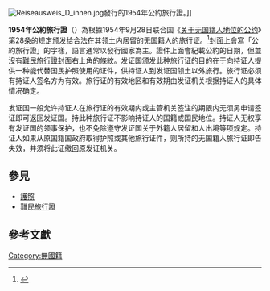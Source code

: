 [[Image:Reiseausweis_D_innen.jpg|right]]發行的1954年公約旅行證。]]

'''1954年公約旅行證'''（{{lang-en|1954 Convention Travel Document}}）為根據1954年9月28日联合国《[[关于无国籍人地位的公约|关于无国籍人地位的公约]]》第28条的规定颁发给合法在其领土内居留的无国籍人的旅行证。<ref>{{cite book |editor1-first=Brad K. |editor1-last=Blitz |editor2-first=Maureen |editor2-last=Lynch |title=Statelessness and the Benefits of Citizenship: A Comparative Study” |date=June 2009 |publisher=Geneva Academy of International Humanitarian Law and Human Rights and International Observatory on Statelessness |isbn=978-0-9563275-1-2 |page=27 |quote=[T]he Convention also provides for the issuance of travel documents, this time to stateless persons who are lawfully staying in the territory of a contracting state. The so-called Convention Travel Document (CTD) is designed to function in lieu of a passport—a document that is generally unavailable to stateless persons since it is usually issued by the country of nationality. |url=http://www.udhr60.ch/report/statelessness_paper0609.pdf |accessdate=31 August 2011 |deadurl=yes |archiveurl=https://web.archive.org/web/20111008171613/http://www.udhr60.ch/report/statelessness_paper0609.pdf |archivedate=2011-10-08 |df= }}</ref>封面上會寫「公約旅行證」的字樣，語言通常以發行國家為主。證件上面會紀載公約的日期，但並沒有[[難民旅行證|難民旅行證]]封面右上角的條紋。发证国颁发此种旅行证的目的在于向持证人提供一种能代替国民护照使用的证件，供持证人到发证国领土以外旅行。旅行证必须有持证人签名方为有效。旅行证的有效地区和有效期由发证机关根据持证人的具体情况确定。

发证国一般允许持证人在旅行证的有效期内或主管机关签注的期限内无须另申请签证即可返回发证国。持此种旅行证不影响持证人的国籍或国民地位。持证人无权享有发证国的领事保护，也不免除遵守发证国关于外籍人居留和人出境等项规定。持证人如果从原国籍国政府取得护照或其他旅行证件，则所持的无国籍人旅行证即告失效，并须将此证缴回原发证机关。
==參見==
*[[護照|護照]]
*[[難民旅行證|難民旅行證]]

==參考文獻==
{{reflist}}

{{Passports}}
[[Category:無國籍|Category:無國籍]]